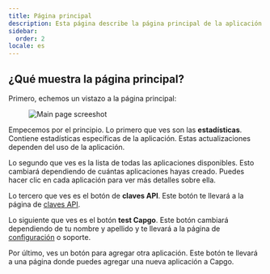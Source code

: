 ```yaml
---
title: Página principal
description: Esta página describe la página principal de la aplicación web
sidebar:
  order: 2
locale: es
---
```


## ¿Qué muestra la página principal?

Primero, echemos un vistazo a la página principal:
<figure><img src="/main-pagewebp" alt="Main page screeshot" /><figcaption></figcaption></figure>

Empecemos por el principio. Lo primero que ves son las **estadísticas**. Contiene estadísticas específicas de la aplicación. Estas actualizaciones dependen del uso de la aplicación.

Lo segundo que ves es la lista de todas las aplicaciones disponibles. Esto cambiará dependiendo de cuántas aplicaciones hayas creado. Puedes hacer clic en cada aplicación para ver más detalles sobre ella.

Lo tercero que ves es el botón de **claves API**. Este botón te llevará a la página de [claves API](/docs/webapp/api-keys/).

Lo siguiente que ves es el botón **test Capgo**. Este botón cambiará dependiendo de tu nombre y apellido y te llevará a la página de [configuración](/docs/webapp/settings/) o soporte.

Por último, ves un botón para agregar otra aplicación. Este botón te llevará a una página donde puedes agregar una nueva aplicación a Capgo.
